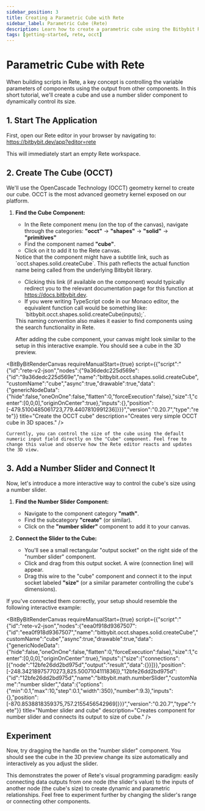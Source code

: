 ```yaml
---
sidebar_position: 3
title: Creating a Parametric Cube with Rete
sidebar_label: Parametric Cube (Rete)
description: Learn how to create a parametric cube using the Bitbybit Rete visual programming editor, OpenCascade (OCCT), and a number slider.
tags: [getting-started, rete, occt]
---
```



# Parametric Cube with Rete

When building scripts in Rete, a key concept is controlling the variable parameters of components using the output from other components. In this short tutorial, we'll create a cube and use a number slider component to dynamically control its size.

## 1. Start The Application

First, open our Rete editor in your browser by navigating to:
<a href="https://bitbybit.dev/app?editor=rete" target="_blank" rel="noopener noreferrer">https://bitbybit.dev/app?editor=rete</a>

This will immediately start an empty Rete workspace.

## 2. Create The Cube (OCCT)

We'll use the OpenCascade Technology (OCCT) geometry kernel to create our cube. OCCT is the most advanced geometry kernel exposed on our platform.

1.  **Find the Cube Component:**
    *   In the Rete component menu (on the top of the canvas), navigate through the categories:
        **"occt"** -> **"shapes"** -> **"solid"** -> **"primitives"**
    *   Find the component named **"cube"**.
    *   Click on it to add it to the Rete canvas.

    <Admonition type="info" title="Understanding Component Subtitles">
      Notice that the component might have a subtitle link, such as `occt.shapes.solid.createCube`. This path reflects the actual function name being called from the underlying Bitbybit library.
      <ul>
        <li>Clicking this link (if available on the component) would typically redirect you to the relevant documentation page for this function at <a href="https://docs.bitbybit.dev" target="_blank" rel="noopener noreferrer">https://docs.bitbybit.dev</a>.</li>
        <li>If you were writing TypeScript code in our Monaco editor, the equivalent function call would be something like: `bitbybit.occt.shapes.solid.createCube(inputs);`.</li>
      </ul>
      This naming convention also makes it easier to find components using the search functionality in Rete.
    </Admonition>

    After adding the cube component, your canvas might look similar to the setup in this interactive example. You should see a cube in the 3D preview.


<BitByBitRenderCanvas
  requireManualStart={true}
  script={{"script":"{\"id\":\"rete-v2-json\",\"nodes\":{\"9a36dedc225d569e\":{\"id\":\"9a36dedc225d569e\",\"name\":\"bitbybit.occt.shapes.solid.createCube\",\"customName\":\"cube\",\"async\":true,\"drawable\":true,\"data\":{\"genericNodeData\":{\"hide\":false,\"oneOnOne\":false,\"flatten\":0,\"forceExecution\":false},\"size\":1,\"center\":[0,0,0],\"originOnCenter\":true},\"inputs\":{},\"position\":[-479.5100485061723,779.4407810991236]}}}","version":"0.20.7","type":"rete"}}
  title="Create the OCCT cube"
  description="Creates very simple OCCT cube in 3D spaces."
/>

    Currently, you can control the size of the cube using the default numeric input field directly on the "Cube" component. Feel free to change this value and observe how the Rete editor reacts and updates the 3D view.

## 3. Add a Number Slider and Connect It

Now, let's introduce a more interactive way to control the cube's size using a number slider.

1.  **Find the Number Slider Component:**
    *   Navigate to the component category **"math"**.
    *   Find the subcategory **"create"** (or similar).
    *   Click on the **"number slider"** component to add it to your canvas.

2.  **Connect the Slider to the Cube:**
    *   You'll see a small rectangular "output socket" on the right side of the "number slider" component.
    *   Click and drag from this output socket. A wire (connection line) will appear.
    *   Drag this wire to the "cube" component and connect it to the input socket labeled **"size"** (or a similar parameter controlling the cube's dimensions).

If you've connected them correctly, your setup should resemble the following interactive example:

<BitByBitRenderCanvas
  requireManualStart={true}
  script={{"script":"{\"id\":\"rete-v2-json\",\"nodes\":{\"eea0f918d9367507\":{\"id\":\"eea0f918d9367507\",\"name\":\"bitbybit.occt.shapes.solid.createCube\",\"customName\":\"cube\",\"async\":true,\"drawable\":true,\"data\":{\"genericNodeData\":{\"hide\":false,\"oneOnOne\":false,\"flatten\":0,\"forceExecution\":false},\"size\":1,\"center\":[0,0,0],\"originOnCenter\":true},\"inputs\":{\"size\":{\"connections\":[{\"node\":\"12bfe26dd2bd975d\",\"output\":\"result\",\"data\":{}}]}},\"position\":[-248.34218975770273,825.5007104111836]},\"12bfe26dd2bd975d\":{\"id\":\"12bfe26dd2bd975d\",\"name\":\"bitbybit.math.numberSlider\",\"customName\":\"number slider\",\"data\":{\"options\":{\"min\":0.1,\"max\":10,\"step\":0.1,\"width\":350},\"number\":9.3},\"inputs\":{},\"position\":[-870.8538818359375,757.2155456542969]}}}","version":"0.20.7","type":"rete"}}
  title="Number slider and cube"
  description="Creates component for number slider and connects its output to size of cube."
/>

## Experiment

Now, try dragging the handle on the "number slider" component. You should see the cube in the 3D preview change its size automatically and interactively as you adjust the slider.

This demonstrates the power of Rete's visual programming paradigm: easily connecting data outputs from one node (the slider's value) to the inputs of another node (the cube's size) to create dynamic and parametric relationships. Feel free to experiment further by changing the slider's range or connecting other components.